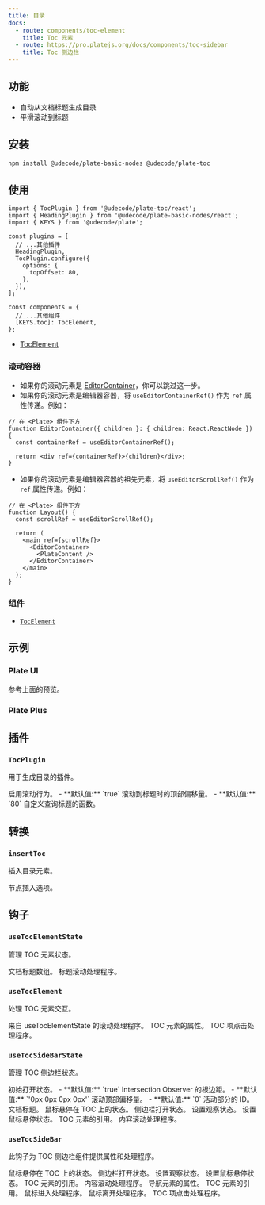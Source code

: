 ```yaml
---
title: 目录
docs:
  - route: components/toc-element
    title: Toc 元素
  - route: https://pro.platejs.org/docs/components/toc-sidebar
    title: Toc 侧边栏
---
```


<ComponentPreview name="toc-demo" />

<PackageInfo>

## 功能

- 自动从文档标题生成目录
- 平滑滚动到标题

</PackageInfo>

## 安装

```bash
npm install @udecode/plate-basic-nodes @udecode/plate-toc
```

## 使用

```tsx
import { TocPlugin } from '@udecode/plate-toc/react';
import { HeadingPlugin } from '@udecode/plate-basic-nodes/react';
import { KEYS } from '@udecode/plate';
```

```tsx
const plugins = [
  // ...其他插件
  HeadingPlugin,
  TocPlugin.configure({
    options: {
      topOffset: 80,
    },
  }),
];
```

```tsx
const components = {
  // ...其他组件
  [KEYS.toc]: TocElement,
};
```

- [TocElement](/docs/components/toc-element)

### 滚动容器

- 如果你的滚动元素是 [EditorContainer](/docs/components/editor)，你可以跳过这一步。
- 如果你的滚动元素是编辑器容器，将 `useEditorContainerRef()` 作为 `ref` 属性传递。例如：

```tsx
// 在 <Plate> 组件下方
function EditorContainer({ children }: { children: React.ReactNode }) {
  const containerRef = useEditorContainerRef();

  return <div ref={containerRef}>{children}</div>;
}
```

- 如果你的滚动元素是编辑器容器的祖先元素，将 `useEditorScrollRef()` 作为 `ref` 属性传递。例如：

```tsx
// 在 <Plate> 组件下方
function Layout() {
  const scrollRef = useEditorScrollRef();

  return (
    <main ref={scrollRef}>
      <EditorContainer>
        <PlateContent />
      </EditorContainer>
    </main>
  );
}
```

### 组件

- [`TocElement`](/docs/components/toc-element)

## 示例

### Plate UI

参考上面的预览。

### Plate Plus

<ComponentPreviewPro name="toc-pro" />

## 插件

### `TocPlugin`

用于生成目录的插件。

<API name="TocPlugin">
<APIOptions>
  <APIItem name="isScroll" type="boolean" optional>
    启用滚动行为。
    - **默认值:** `true`
  </APIItem>
  <APIItem name="topOffset" type="number" optional>
    滚动到标题时的顶部偏移量。
    - **默认值:** `80`
  </APIItem>
  <APIItem name="queryHeading" type="(editor: SlateEditor) => Heading[]" optional>
    自定义查询标题的函数。
  </APIItem>
</APIOptions>
</API>

## 转换

### `insertToc`

插入目录元素。

<API name="insertToc">
<APIOptions type="InsertNodesOptions<SlateEditor>">
    节点插入选项。
</APIOptions>
</API>

## 钩子

### `useTocElementState`

管理 TOC 元素状态。

<API name="useTocElementState">
<APIReturns>
  <APIItem name="headingList" type="Heading[]">
    文档标题数组。
  </APIItem>
  <APIItem name="onContentScroll" type="(el: HTMLElement, id: string, behavior: ScrollBehavior) => void">
    标题滚动处理程序。
  </APIItem>
</APIReturns>
</API>

### `useTocElement`

处理 TOC 元素交互。

<API name="useTocElement">

<APIParameters>
  <APIItem name="onContentScroll" type="(el: HTMLElement, id: string, behavior: ScrollBehavior) => void">
    来自 useTocElementState 的滚动处理程序。
  </APIItem>
</APIParameters>

<APIReturns>
  <APIItem name="props" type="object">
    TOC 元素的属性。
  </APIItem>
  <APISubList>
    <APISubListItem parent="props" name="onClick" type="(e: React.MouseEvent, item: Heading, behavior: ScrollBehavior) => void">
      TOC 项点击处理程序。
    </APISubListItem>
  </APISubList>
</APIReturns>
</API>

### `useTocSideBarState`

管理 TOC 侧边栏状态。

<API name="useTocSideBarState">
<APIParameters>
  <APIItem name="open" type="boolean" optional>
    初始打开状态。
    - **默认值:** `true`
  </APIItem>
  <APIItem name="rootMargin" type="string" optional>
    Intersection Observer 的根边距。
    - **默认值:** `'0px 0px 0px 0px'`
  </APIItem>
  <APIItem name="topOffset" type="number" optional>
    滚动顶部偏移量。
    - **默认值:** `0`
  </APIItem>
</APIParameters>

<APIReturns>
  <APIItem name="activeContentId" type="string">
    活动部分的 ID。
  </APIItem>
  <APIItem name="headingList" type="Heading[]">
    文档标题。
  </APIItem>
  <APIItem name="mouseInToc" type="boolean">
    鼠标悬停在 TOC 上的状态。
  </APIItem>
  <APIItem name="open" type="boolean">
    侧边栏打开状态。
  </APIItem>
  <APIItem name="setIsObserve" type="React.Dispatch<React.SetStateAction<boolean>>">
    设置观察状态。
  </APIItem>
  <APIItem name="setMouseInToc" type="React.Dispatch<React.SetStateAction<boolean>>">
    设置鼠标悬停状态。
  </APIItem>
  <APIItem name="tocRef" type="React.RefObject<HTMLElement>">
    TOC 元素的引用。
  </APIItem>
  <APIItem name="onContentScroll" type="(options: { id: string; behavior?: ScrollBehavior; el: HTMLElement }) => void">
    内容滚动处理程序。
  </APIItem>
</APIReturns>
</API>

### `useTocSideBar`

此钩子为 TOC 侧边栏组件提供属性和处理程序。

<API name="useTocSideBar">
<APIParameters>
  <APIItem name="mouseInToc" type="boolean">
    鼠标悬停在 TOC 上的状态。
  </APIItem>
  <APIItem name="open" type="boolean">
    侧边栏打开状态。
  </APIItem>
  <APIItem name="setIsObserve" type="React.Dispatch<React.SetStateAction<boolean>>">
    设置观察状态。
  </APIItem>
  <APIItem name="setMouseInToc" type="React.Dispatch<React.SetStateAction<boolean>>">
    设置鼠标悬停状态。
  </APIItem>
  <APIItem name="tocRef" type="React.RefObject<HTMLElement>">
    TOC 元素的引用。
  </APIItem>
  <APIItem name="onContentScroll" type="(options: { id: string; behavior?: ScrollBehavior; el: HTMLElement }) => void">
    内容滚动处理程序。
  </APIItem>
</APIParameters>
<APIReturns>
  <APIItem name="navProps" type="object">
    导航元素的属性。
  </APIItem>
  <APISubList type="navProps">
    <APISubListItem parent="navProps" name="ref" type="React.RefObject<HTMLElement>">
      TOC 元素的引用。
    </APISubListItem>
    <APISubListItem parent="navProps" name="onMouseEnter" type="() => void">
      鼠标进入处理程序。
    </APISubListItem>
    <APISubListItem parent="navProps" name="onMouseLeave" type="(e: React.MouseEvent<HTMLElement, MouseEvent>) => void">
      鼠标离开处理程序。
    </APISubListItem>
  </APISubList>
  <APISubListItem parent="navProps" name="onContentClick" type="(e: React.MouseEvent<HTMLElement, MouseEvent>, item: Heading, behavior?: ScrollBehavior) => void">
    TOC 项点击处理程序。
  </APISubListItem>
</APIReturns>
</API>
